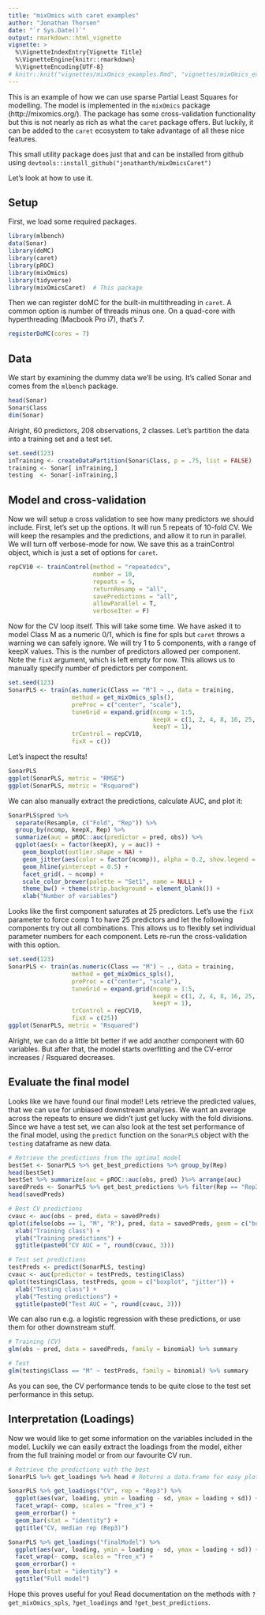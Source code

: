 ```yaml
---
title: "mixOmics with caret examples"
author: "Jonathan Thorsen"
date: "`r Sys.Date()`"
output: rmarkdown::html_vignette
vignette: >
  %\VignetteIndexEntry{Vignette Title}
  %\VignetteEngine{knitr::rmarkdown}
  %\VignetteEncoding{UTF-8}
# knitr::knit("vignettes/mixOmics_examples.Rmd", "vignettes/mixOmics_examples.html")
---
```


This is an example of how we can use sparse Partial Least Squares for modelling. The model is implemented in the `mixOmics` package (http://mixomics.org/). The package has some cross-validation functionality but this is not nearly as rich as what the `caret` package offers. But luckily, it can be added to the `caret` ecosystem to take advantage of all these nice features.

This small utility package does just that and can be installed from github using `devtools::install_github("jonathanth/mixOmicsCaret")`

Let's look at how to use it.

## Setup

First, we load some required packages.
```r
library(mlbench)
data(Sonar)
library(doMC)
library(caret)
library(pROC)
library(mixOmics)
library(tidyverse)
library(mixOmicsCaret)  # This package
```

Then we can register doMC for the built-in multithreading in `caret`. A common option is number of threads minus one. On a quad-core with hyperthreading (Macbook Pro i7), that's 7.
```r
registerDoMC(cores = 7)
```

## Data

We start by examining the dummy data we'll be using. It's called Sonar and comes from the `mlbench` package.
```r
head(Sonar)
Sonar$Class
dim(Sonar)
```

Alright, 60 predictors, 208 observations, 2 classes.
Let's partition the data into a training set and a test set.
```r
set.seed(123)
inTraining <- createDataPartition(Sonar$Class, p = .75, list = FALSE)
training <- Sonar[ inTraining,]
testing  <- Sonar[-inTraining,]
```

## Model and cross-validation

Now we will setup a cross validation to see how many predictors we should include. First, let's set up the options. It will run 5 repeats of 10-fold CV. We will keep the resamples and the predictions, and allow it to run in parallel. We will turn off verbose-mode for now. 
We save this as a trainControl object, which is just a set of options for `caret`.
```r
repCV10 <- trainControl(method = "repeatedcv", 
                        number = 10, 
                        repeats = 5, 
                        returnResamp = "all", 
                        savePredictions = "all", 
                        allowParallel = T, 
                        verboseIter = F)
```

Now for the CV loop itself. This will take some time. We have asked it to model Class M as a numeric 0/1, which is fine for spls but `caret` throws a warning we can safely ignore. We will try 1 to 5 components, with a range of keepX values. This is the number of predictors allowed per component. Note the `fixX` argument, which is left empty for now. This allows us to manually specify number of predictors per component. 
```r
set.seed(123)
SonarPLS <- train(as.numeric(Class == "M") ~ ., data = training,
                  method = get_mixOmics_spls(),
                  preProc = c("center", "scale"),
                  tuneGrid = expand.grid(ncomp = 1:5, 
                                         keepX = c(1, 2, 4, 8, 16, 25, 40, 50, 60), 
                                         keepY = 1),
                  trControl = repCV10,
                  fixX = c())
```

Let's inspect the results!
```r
SonarPLS
ggplot(SonarPLS, metric = "RMSE")
ggplot(SonarPLS, metric = "Rsquared")
```
We can also manually extract the predictions, calculate AUC, and plot it:
```r
SonarPLS$pred %>%
  separate(Resample, c("Fold", "Rep")) %>%
  group_by(ncomp, keepX, Rep) %>%
  summarize(auc = pROC::auc(predictor = pred, obs)) %>%
  ggplot(aes(x = factor(keepX), y = auc)) +
    geom_boxplot(outlier.shape = NA) +
    geom_jitter(aes(color = factor(ncomp)), alpha = 0.2, show.legend = FALSE) +
    geom_hline(yintercept = 0.5) +
    facet_grid(. ~ ncomp) +
    scale_color_brewer(palette = "Set1", name = NULL) +
    theme_bw() + theme(strip.background = element_blank()) +
    xlab("Number of variables")
```

Looks like the first component saturates at 25 predictors. Let's use the `fixX` parameter to force comp 1 to have 25 predictors and let the following components try out all combinations. This allows us to flexibly set individual parameter numbers for each component. Lets re-run the cross-validation with this option.
```r
set.seed(123)
SonarPLS <- train(as.numeric(Class == "M") ~ ., data = training,
                  method = get_mixOmics_spls(),
                  preProc = c("center", "scale"),
                  tuneGrid = expand.grid(ncomp = 1:5, 
                                         keepX = c(1, 2, 4, 8, 16, 25, 40, 50, 60), 
                                         keepY = 1),
                  trControl = repCV10,
                  fixX = c(25))
ggplot(SonarPLS, metric = "Rsquared")
```
Alright, we can do a little bit better if we add another component with 60 variables. But after that, the model starts overfitting and the CV-error increases / Rsquared decreases.

## Evaluate the final model

Looks like we have found our final model! Lets retrieve the predicted values, that we can use for unbiased downstream analyses. We want an average across the repeats to ensure we didn't just get lucky with the fold divisions. Since we have a test set, we can also look at the test set performance of the final model, using the `predict` function on the `SonarPLS` object with the `testing` dataframe as new data.
```r
# Retrieve the predictions from the optimal model
bestSet <- SonarPLS %>% get_best_predictions %>% group_by(Rep) 
head(bestSet)
bestSet %>% summarize(auc = pROC::auc(obs, pred) )%>% arrange(auc)
savedPreds <- SonarPLS %>% get_best_predictions %>% filter(Rep == "Rep3")
head(savedPreds)

# Best CV predictions
cvauc <- auc(obs ~ pred, data = savedPreds)
qplot(ifelse(obs == 1, "M", "R"), pred, data = savedPreds, geom = c("boxplot", "jitter")) + 
  xlab("Training class") +
  ylab("Training predictions") +
  ggtitle(paste0("CV AUC = ", round(cvauc, 3)))

# Test set predictions
testPreds <- predict(SonarPLS, testing)
cvauc <- auc(predictor = testPreds, testing$Class)
qplot(testing$Class, testPreds, geom = c("boxplot", "jitter")) + 
  xlab("Testing class") +
  ylab("Testing predictions") +
  ggtitle(paste0("Test AUC = ", round(cvauc, 3)))
```

We can also run e.g. a logistic regression with these predictions, or use them for other downstream stuff.
```r
# Training (CV)
glm(obs ~ pred, data = savedPreds, family = binomial) %>% summary

# Test
glm(testing$Class == "M" ~ testPreds, family = binomial) %>% summary
```

As you can see, the CV performance tends to be quite close to the test set performance in this setup.

## Interpretation (Loadings)

Now we would like to get some information on the variables included in the model. Luckily we can easily extract the loadings from the model, either from the full training model or from our favourite CV run.
```r
# Retrieve the predictions with the best 
SonarPLS %>% get_loadings %>% head # Returns a data.frame for easy plotting

SonarPLS %>% get_loadings("CV", rep = "Rep3") %>% 
  ggplot(aes(var, loading, ymin = loading - sd, ymax = loading + sd)) + 
  facet_wrap(~ comp, scales = "free_x") + 
  geom_errorbar() + 
  geom_bar(stat = "identity") + 
  ggtitle("CV, median rep (Rep3)")

SonarPLS %>% get_loadings("finalModel") %>% 
  ggplot(aes(var, loading, ymin = loading - sd, ymax = loading + sd)) + 
  facet_wrap(~ comp, scales = "free_x") + 
  geom_errorbar() + 
  geom_bar(stat = "identity") + 
  ggtitle("Full model")
```

Hope this proves useful for you! Read documentation on the methods with `?get_mixOmics_spls`, `?get_loadings` and `?get_best_predictions`.
